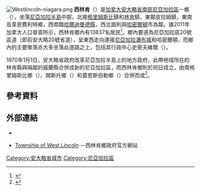 {{noteTA
|1=zh-hans:格里姆斯比;zh-hk:兼士比;zh-mo:兼士比;zh-tw:格里姆斯比;
|2=zh-hans:哈密尔顿;zh-hk:咸美頓;zh-mo:咸美頓;zh-tw:哈密爾頓;
|3=zh-hans:开斯托;zh-hk:佳士打;zh-mo:佳士打;zh-tw:開斯托;
|4=zh-hans:盖恩斯伯勒;zh-hk:堅士堡;zh-mo:堅士堡;zh-tw:蓋恩斯伯勒;
}}
[[File:Westlincoln-niagara.png|thumb]]
'''西林肯'''（{{lang-en|West Lincoln}}）是[[加拿大|加拿大]][[安大略省|安大略省]][[南安大略|南部]][[尼亞加拉區|尼亞加拉區]]一鄉（{{lang|en|township}}），坐落[[尼亞加拉半島|尼亞加拉半島]]中部，北接[[格里姆斯比_(安大略省)|格里姆斯比]]鎮和[[林肯_(安大略省)|林肯]]鎮，東鄰皮拉姆鎮，東南及韋恩費利特鄉，西南臨[[哈爾迪曼德縣|哈爾迪曼德縣]]，西北面則與[[哈密爾頓_(安大略)|哈密爾頓]]市為鄰。據2011年加拿大人口普查所示，西林肯鄉內有13837名居民<ref name=SC11>{{Cite web |url=http://www12.statcan.gc.ca/census-recensement/2011/dp-pd/prof/details/page.cfm?Lang=E&Geo1=CSD&Code1=3526021&Geo2=CD&Code2=3526&Data=Count&SearchText=west%20lincoln&SearchType=Begins&SearchPR=35&B1=All&Custom=&TABID=1 |title=West Lincoln, Ontario (Code 3526021) and Niagara, Ontario (Code 3526) (table). Census Profile. 2011 Census. |date=2014-04-28 |accessdate=2015-01-13 |publisher=[[加拿大統計局|加拿大統計局]] |archive-date=2015-02-12 |archive-url=https://web.archive.org/web/20150212192157/http://www12.statcan.gc.ca/census-recensement/2011/dp-pd/prof/details/page.cfm?Lang=E&Geo1=CSD&Code1=3526021&Geo2=CD&Code2=3526&Data=Count&SearchText=west%20lincoln&SearchType=Begins&SearchPR=35&B1=All&Custom=&TABID=1 |dead-url=no }}</ref>。鄉內要道為尼亞加拉區20號區道（即前安大略20號省道），呈東西走向連接[[尼亞加拉瀑布城_(安大略省)|尼亞加拉瀑布城]]和哈密爾頓，而鄉內的主要聚落亦大多坐落此道路之上，包括其行政中心史密夫維爾（{{lang|en|Smithville}}）。

1970年1月1日，安大略省政府改革尼亞加拉半島上的地方政府，此帶地域所在的林肯縣與隔鄰的威蘭縣合併成新的尼亞加拉區，而西林肯鄉則於同日成立，由南格里姆斯比鄉（{{lang|en|South Grimsby}}）、開斯托鄉（{{lang|en|Caistor}}）和蓋恩斯伯勒鄉（{{lang|en|Gainsborough}}）合併而成<ref>{{Cite web |url=http://westlincoln.ca/~westl172/?page_id=41#.VLUrb5U5DIU |title=The Township |accessdate=2015-01-13 |publisher=西林肯鄉政府 |archive-date=2015-01-13 |archive-url=https://web.archive.org/web/20150113211121/http://westlincoln.ca/~westl172/?page_id=41#.VLUrb5U5DIU |dead-url=no }}</ref>。

== 參考資料 ==
{{reflist}}

== 外部連結 ==
*{{Commons-inline|Category:West Lincoln, Ontario|西林肯鄉}}
*{{en}}[http://www.westlincoln.ca/ Township of West Lincoln] {{Wayback|url=http://www.westlincoln.ca/ |date=20200522203417 }}－西林肯鄉政府官方網站


[[Category:安大略省城市|Category:安大略省城市]]
[[Category:尼亞加拉區|Category:尼亞加拉區]]